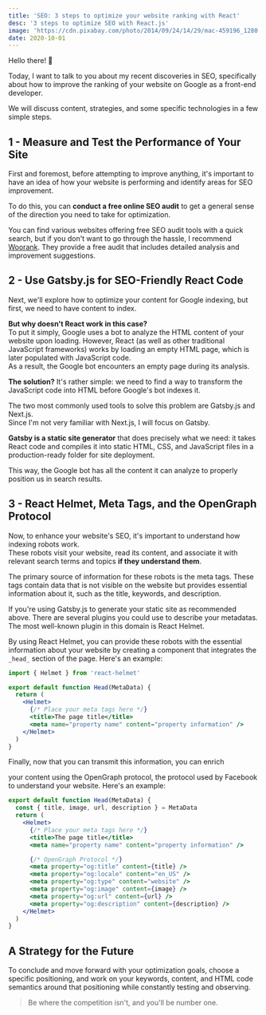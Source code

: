 ```yaml
---
title: 'SEO: 3 steps to optimize your website ranking with React'
desc: '3 steps to optimize SEO with React.js'
image: 'https://cdn.pixabay.com/photo/2014/09/24/14/29/mac-459196_1280.jpg'
date: 2020-10-01
---
```


Hello there! 👋

Today, I want to talk to you about my recent discoveries in SEO, specifically about how to improve the ranking of your website on Google as a front-end developer.

We will discuss content, strategies, and some specific technologies in a few simple steps.

## 1 - Measure and Test the Performance of Your Site

First and foremost, before attempting to improve anything, it's important to have an idea of how your website is performing and identify areas for SEO improvement.

To do this, you can **conduct a free online SEO audit** to get a general sense of the direction you need to take for optimization.

You can find various websites offering free SEO audit tools with a quick search, but if you don't want to go through the hassle, I recommend [Woorank](https://www.woorank.com/en). They provide a free audit that includes detailed analysis and improvement suggestions.

## 2 - Use Gatsby.js for SEO-Friendly React Code

Next, we'll explore how to optimize your content for Google indexing, but first, we need to have content to index.

**But why doesn't React work in this case?**  
To put it simply, Google uses a bot to analyze the HTML content of your website upon loading. However, React (as well as other traditional JavaScript frameworks) works by loading an empty HTML page, which is later populated with JavaScript code.  
As a result, the Google bot encounters an empty page during its analysis.

**The solution?** It's rather simple: we need to find a way to transform the JavaScript code into HTML before Google's bot indexes it.

The two most commonly used tools to solve this problem are Gatsby.js and Next.js.  
Since I'm not very familiar with Next.js, I will focus on Gatsby.

**Gatsby is a static site generator** that does precisely what we need: it takes React code and compiles it into static HTML, CSS, and JavaScript files in a production-ready folder for site deployment.

This way, the Google bot has all the content it can analyze to properly position us in search results.

## 3 - React Helmet, Meta Tags, and the OpenGraph Protocol

Now, to enhance your website's SEO, it's important to understand how indexing robots work.  
These robots visit your website, read its content, and associate it with relevant search terms and topics **if they understand them**.

The primary source of information for these robots is the meta tags.
These tags contain data that is not visible on the website but provides essential information about it, such as the title, keywords, and description.

If you're using Gatsby.js to generate your static site as recommended above. There are several plugins you could use to describe your metadatas. The most well-known plugin in this domain is React Helmet.

By using React Helmet, you can provide these robots with the essential information about your website by creating a component that integrates the `_head_` section of the page. Here's an example:

```jsx
import { Helmet } from 'react-helmet'

export default function Head(MetaData) {
  return (
    <Helmet>
      {/* Place your meta tags here */}
      <title>The page title</title>
      <meta name="property name" content="property information" />
    </Helmet>
  )
}
```

Finally, now that you can transmit this information, you can enrich

your content using the OpenGraph protocol, the protocol used by Facebook to understand your website. Here's an example:

```jsx
export default function Head(MetaData) {
  const { title, image, url, description } = MetaData
  return (
    <Helmet>
      {/* Place your meta tags here */}
      <title>The page title</title>
      <meta name="property name" content="property information" />

      {/* OpenGraph Protocol */}
      <meta property="og:title" content={title} />
      <meta property="og:locale" content="en_US" />
      <meta property="og:type" content="website" />
      <meta property="og:image" content={image} />
      <meta property="og:url" content={url} />
      <meta property="og:description" content={description} />
    </Helmet>
  )
}
```

## A Strategy for the Future

To conclude and move forward with your optimization goals, choose a specific positioning, and work on your keywords, content, and HTML code semantics around that positioning while constantly testing and observing.

> Be where the competition isn't, and you'll be number one.

<NewsLetter />
